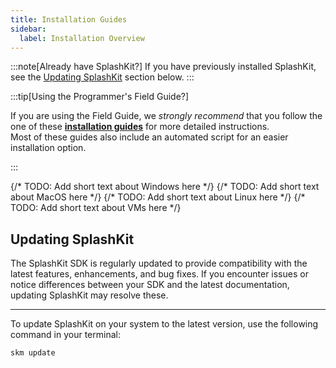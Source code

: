 ```yaml
---
title: Installation Guides
sidebar:
  label: Installation Overview
---
```



:::note[Already have SplashKit?]
If you have previously installed SplashKit, see the [Updating SplashKit](#updating-splashkit) section below.
:::

:::tip[Using the Programmer's Field Guide?]

If you are using the Field Guide, we *strongly recommend* that you follow the one of these [**installation guides**](https://programmers.guide/book/appendix/0-installation/0-overview/) for more detailed instructions.  
Most of these guides also include an automated script for an easier installation option.

:::

<CardGrid>
  <Card title="Windows" icon="seti:windows">
    {/* TODO: Add short text about Windows here */}
    <LinkCard
      title="Installation Guide (MSYS2)"
      href="/installation/windows-msys2/"
    />
    <LinkCard
      title="Installation Guide (WSL)"
      href="/installation/windows-wsl/"
    />
  </Card>
  <Card title="MacOS" icon="apple">
    {/* TODO: Add short text about MacOS here */}
    <LinkCard
      title="Installation Guide"
      href="/installation/macos/"
    />
  </Card>
  <Card title="Linux" icon="linux">
    {/* TODO: Add short text about Linux here */}
    <LinkCard
      title="Installation Guide"
      href="/installation/linux/"
    />
  </Card>
  <Card title="Virtual Machine" icon="cloud-download">
    {/* TODO: Add short text about VMs here */}
    <LinkCard
      title="Installation Guide"
      href="/installation/virtual-machine/"
    />
  </Card>
</CardGrid>

## Updating SplashKit

The SplashKit SDK is regularly updated to provide compatibility with the latest features, enhancements, and bug fixes. If you encounter issues or notice differences between your SDK and the latest documentation, updating SplashKit may resolve these.

---

To update SplashKit on your system to the latest version, use the following command in your terminal:

```shell
skm update
```

